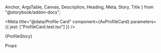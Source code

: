   Anchor,
  ArgsTable,
  Canvas,
  Description,
  Heading,
  Meta,
  Story,
  Title
} from "@storybook/addon-docs";

<Meta
  title="@data/Profile Card"
  component={AxProfileCard}
  parameters={{ jest: ["ProfileCard.test.tsx"] }}
/>

<Anchor storyId="data-profile-card--profile-card">
  <Title>Profile Card</Title>
</Anchor>

<Description of={AxProfileCard} />

<Canvas>
  <Story name="Profile Card">{ProfileStory}</Story>
</Canvas>

<Heading>Props</Heading>

<ArgsTable of={AxProfileCard} sort="requiredFirst" />
